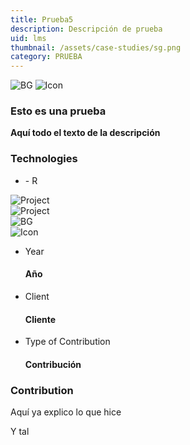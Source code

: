 ```yaml
---
title: Prueba5
description: Descripción de prueba
uid: lms
thumbnail: /assets/case-studies/sg.png
category: PRUEBA
---
```


<PortfolioHeader media="/assets/case-studies/lg.png" />

<div className="container">
  <div data-aos="zoom-in">
    <div class="d-flex project-infos-wrap shadow-box mb-24">
      <img src="/assets/bg1.png" alt="BG" class="bg-img" />
      <img src="/assets/icons/icon2-2.png" alt="Icon" />
      <div class="project-details-info flex-1">
        <h3>Esto es una prueba</h3>
        <p>
          <b>
           Aquí todo el texto de la descripción
		   </b>
        </p>
      </div>
      <div class="project-details-info flex-1">
        <h3>Technologies</h3>
        <ul>
          <li>- R </li>
        </ul>
      </div>
    </div>
  </div>
  <div class="row mb-24">
    <div class="col-md-6" data-aos="zoom-in">
      <div class="project-details-3-img">
        <img
          src="/assets/case-studies/lu.png"
          alt="Project"
        />
      </div>
    </div>
    <div class="col-md-6" data-aos="zoom-in">
      <div class="project-details-3-img">
        <img
          src="/assets/case-studies/abc.png"
          alt="Project"
        />
      </div>
    </div>
  </div>
  <div data-aos="zoom-in">
    <div class="project-about-2 d-flex shadow-box mb-24">
      <img src="/assets/bg1.png" alt="BG" class="bg-img" />
      <div class="left-details">
        <img src="/assets/icons/icon3-2.png" alt="Icon" />
        <ul>
          <li>
            <p>Year</p>
            <h4>Año</h4>
          </li>
          <li>
            <p>Client</p>
            <h4>Cliente</h4>
          </li>
          <li>
            <p>Type of Contribution</p>
            <h4>Contribución</h4>
          </li>
        </ul>
      </div>
      <div class="right-details">
        <h3>Contribution</h3>
        <p>
          Aquí ya explico lo que hice
        </p>
        <p>
         Y tal
        </p>
      </div>
    </div>
  </div>
</div>



<PortfolioFooter />
